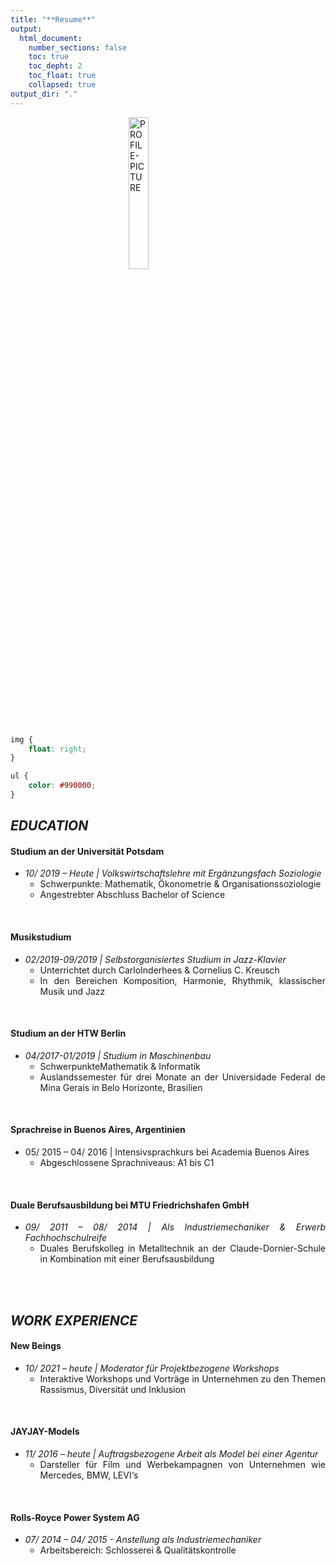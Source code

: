 ```yaml
---
title: "**Resume**" 
output:
  html_document: 
    number_sections: false
    toc: true
    toc_depht: 2
    toc_float: true
    collapsed: true
output_dir: "."
---
```


<style>
body {
text-align: justify}

</style>

<img src="/Users/Fabio/Desktop/GitHub/Fabio-Auerswald.github.io/Auerswald.JPG" style="display: block; margin: 0 auto;" alt="PROFILE-PICTURE"
	title="" width="25%" />
```css
img {
    float: right;
}
```
<style>
.nav>li>a {
    position: relative;
    display: block;
    padding: 10px 15px;
    color: #990000;
}
.nav-pills>li.active>a, .nav-pills>li.active>a:hover, .nav-pills>li.active>a:focus {
    color: #ffffff;
    background-color: #990000;
}
</style>
```css
ul {
    color: #990000;
}
```
## *EDUCATION*

#### **Studium an der Universität Potsdam**

  * *10/ 2019 – Heute | Volkswirtschaftslehre mit Ergänzungsfach Soziologie* 
      + Schwerpunkte: Mathematik, Ökonometrie & Organisationssoziologie
      + Angestrebter Abschluss Bachelor of Science
      
<br/>


#### **Musikstudium**
  - *02/2019-09/2019 | Selbstorganisiertes Studium in Jazz-Klavier*
    + Unterrichtet durch CarloInderhees & Cornelius C. Kreusch
    + In den Bereichen Komposition, Harmonie, Rhythmik, klassischer Musik und Jazz
    
<br/>


#### **Studium an der HTW Berlin**
 - *04/2017-01/2019 | Studium in Maschinenbau*
    + SchwerpunkteMathematik & Informatik
    + Auslandssemester für drei Monate an der Universidade Federal de Mina Gerais
    in Belo Horizonte, Brasilien
    
<br/>


#### **Sprachreise in Buenos Aires, Argentinien**
  - 05/ 2015 – 04/ 2016 | Intensivsprachkurs bei Academia Buenos Aires
    + Abgeschlossene Sprachniveaus: A1 bis C1
    
<br/>
    
    
#### **Duale Berufsausbildung bei MTU Friedrichshafen GmbH**
  - *09/ 2011 – 08/ 2014 | Als Industriemechaniker & Erwerb Fachhochschulreife*
    + Duales Berufskolleg in Metalltechnik an der Claude-Dornier-Schule in
    Kombination mit einer Berufsausbildung
    
<br/><br/>


## *WORK EXPERIENCE*

#### **New Beings**
  - *10/ 2021 – heute | Moderator für Projektbezogene Workshops*
    + Interaktive Workshops und Vorträge in Unternehmen zu den Themen Rassismus, Diversität
      und Inklusion
      
<br/>

#### **JAYJAY-Models**
  - *11/ 2016 – heute | Auftragsbezogene Arbeit als Model bei einer Agentur*
    + Darsteller für Film und Werbekampagnen von Unternehmen wie Mercedes, BMW, LEVI‘s

<br/>

#### **Rolls-Royce Power System AG**
  - *07/ 2014 – 04/ 2015 - Anstellung als Industriemechaniker*
    + Arbeitsbereich: Schlosserei & Qualitätskontrolle


